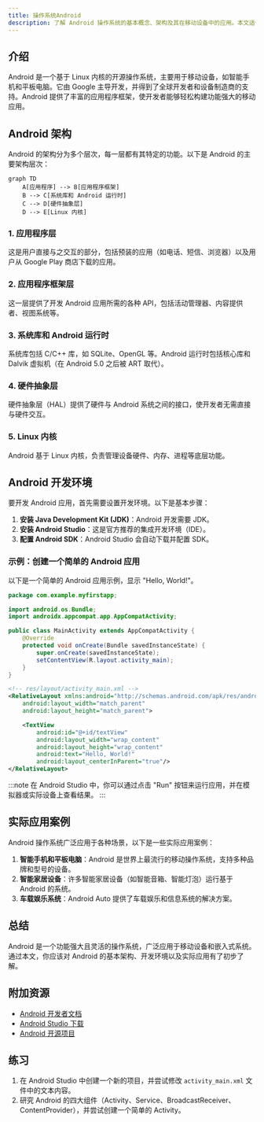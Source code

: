```yaml
---
title: 操作系统Android
description: 了解 Android 操作系统的基本概念、架构及其在移动设备中的应用。本文适合初学者，将逐步讲解 Android 的核心组件、开发环境以及实际应用案例。
---
```


## 介绍

Android 是一个基于 Linux 内核的开源操作系统，主要用于移动设备，如智能手机和平板电脑。它由 Google 主导开发，并得到了全球开发者和设备制造商的支持。Android 提供了丰富的应用程序框架，使开发者能够轻松构建功能强大的移动应用。

## Android 架构

Android 的架构分为多个层次，每一层都有其特定的功能。以下是 Android 的主要架构层次：

```mermaid
graph TD
    A[应用程序] --> B[应用程序框架]
    B --> C[系统库和 Android 运行时]
    C --> D[硬件抽象层]
    D --> E[Linux 内核]
```

### 1. 应用程序层
这是用户直接与之交互的部分，包括预装的应用（如电话、短信、浏览器）以及用户从 Google Play 商店下载的应用。

### 2. 应用程序框架层
这一层提供了开发 Android 应用所需的各种 API，包括活动管理器、内容提供者、视图系统等。

### 3. 系统库和 Android 运行时
系统库包括 C/C++ 库，如 SQLite、OpenGL 等。Android 运行时包括核心库和 Dalvik 虚拟机（在 Android 5.0 之后被 ART 取代）。

### 4. 硬件抽象层
硬件抽象层（HAL）提供了硬件与 Android 系统之间的接口，使开发者无需直接与硬件交互。

### 5. Linux 内核
Android 基于 Linux 内核，负责管理设备硬件、内存、进程等底层功能。

## Android 开发环境

要开发 Android 应用，首先需要设置开发环境。以下是基本步骤：

1. **安装 Java Development Kit (JDK)**：Android 开发需要 JDK。
2. **安装 Android Studio**：这是官方推荐的集成开发环境（IDE）。
3. **配置 Android SDK**：Android Studio 会自动下载并配置 SDK。

### 示例：创建一个简单的 Android 应用

以下是一个简单的 Android 应用示例，显示 "Hello, World!"。

```java
package com.example.myfirstapp;

import android.os.Bundle;
import androidx.appcompat.app.AppCompatActivity;

public class MainActivity extends AppCompatActivity {
    @Override
    protected void onCreate(Bundle savedInstanceState) {
        super.onCreate(savedInstanceState);
        setContentView(R.layout.activity_main);
    }
}
```

```xml
<!-- res/layout/activity_main.xml -->
<RelativeLayout xmlns:android="http://schemas.android.com/apk/res/android"
    android:layout_width="match_parent"
    android:layout_height="match_parent">

    <TextView
        android:id="@+id/textView"
        android:layout_width="wrap_content"
        android:layout_height="wrap_content"
        android:text="Hello, World!"
        android:layout_centerInParent="true"/>
</RelativeLayout>
```

:::note
在 Android Studio 中，你可以通过点击 "Run" 按钮来运行应用，并在模拟器或实际设备上查看结果。
:::

## 实际应用案例

Android 操作系统广泛应用于各种场景，以下是一些实际应用案例：

1. **智能手机和平板电脑**：Android 是世界上最流行的移动操作系统，支持多种品牌和型号的设备。
2. **智能家居设备**：许多智能家居设备（如智能音箱、智能灯泡）运行基于 Android 的系统。
3. **车载娱乐系统**：Android Auto 提供了车载娱乐和信息系统的解决方案。

## 总结

Android 是一个功能强大且灵活的操作系统，广泛应用于移动设备和嵌入式系统。通过本文，你应该对 Android 的基本架构、开发环境以及实际应用有了初步了解。

## 附加资源

- [Android 开发者文档](https://developer.android.com/docs)
- [Android Studio 下载](https://developer.android.com/studio)
- [Android 开源项目](https://source.android.com/)

## 练习

1. 在 Android Studio 中创建一个新的项目，并尝试修改 `activity_main.xml` 文件中的文本内容。
2. 研究 Android 的四大组件（Activity、Service、BroadcastReceiver、ContentProvider），并尝试创建一个简单的 Activity。
